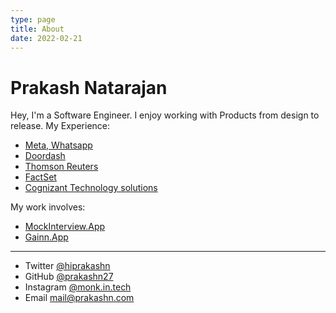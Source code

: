 ```yaml
---
type: page
title: About
date: 2022-02-21
---
```


# Prakash Natarajan

Hey, I'm a Software Engineer. I enjoy working with Products from design to release.
My Experience:
- [Meta, Whatsapp](https://facebook.com)
- [Doordash](https://doordash.com)
- [Thomson Reuters](https://thomsonreuters.com)
- [FactSet](https://factset.com)
- [Cognizant Technology solutions](https://travellers.com)

My work involves:
- [MockInterview.App](https://mockinterview.app)
- [Gainn.App](https://gainn.app)

---

- Twitter [@hiprakashn](https://twitter.com/hiprakashn)
- GitHub [@prakashn27](https://github.com/prakashn27)
- Instagram [@monk.in.tech](https://instagram.com/monk.in.tech)
- Email mail@prakashn.com
